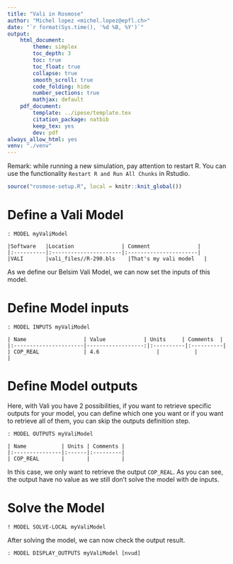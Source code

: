 ```yaml
---
title: "Vali in Rosmose"
author: "Michel lopez <michel.lopez@epfl.ch>"
date: "`r format(Sys.time(), '%d %B, %Y')`"
output:
    html_document:
        theme: simplex
        toc_depth: 3
        toc: true
        toc_float: true
        collapse: true
        smooth_scroll: true
        code_folding: hide
        number_sections: true
        mathjax: default
    pdf_document:
        template: ../ipese/template.tex
        citation_package: natbib
        keep_tex: yes
        dev: pdf
always_allow_html: yes
venv: "./venv"
---
```


Remark: while running a new simulation, pay attention to restart R. You can use the functionality `Restart R and Run All Chunks` in Rstudio.

```r
source("rosmose-setup.R", local = knitr::knit_global())
```

# Define a Vali Model
```rosmose
: MODEL myValiModel

|Software   |Location               | Comment               |
|:----------|:----------------------|:----------------------|
|VALI       |vali_files//R-290.bls    |That's my vali model   |
```

As we define our Belsim Vali Model, we can now set the inputs of this model.

# Define Model inputs

```rosmose
: MODEL INPUTS myValiModel

| Name                  | Value            | Units     | Comments  |
|:----------------------|------------------:|:----------|:----------|
| COP_REAL              | 4.6                  |           |           |
```




# Define Model outputs

Here, with Vali you have 2 possibilities, if you want to retrieve specific outputs for your model, you can define which
one you want or if you want to retrieve all of them, you can skip the outputs definition step.
```rosmose
: MODEL OUTPUTS myValiModel

| Name           | Units | Comments |
|:---------------|:------|:---------|
| COP_REAL       |       |          |
```

In this case, we only want to retrieve the output `COP_REAL`. As you can see, the output have no value as we still
don't solve the model with de inputs.

# Solve the Model

```rosmose
! MODEL SOLVE-LOCAL myValiModel
```
After solving the model, we can now check the output result.

```rosmose
: MODEL DISPLAY_OUTPUTS myValiModel [nvud]
```
